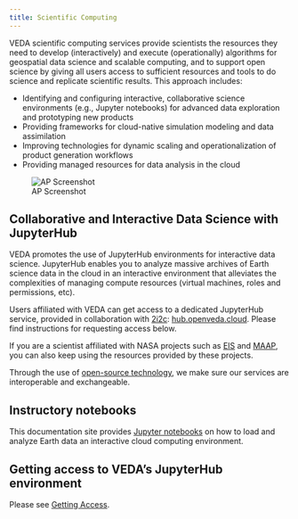 ```yaml
---
title: Scientific Computing
---
```


VEDA scientific computing services provide scientists the resources they need to develop (interactively) and execute (operationally) algorithms for geospatial data science and scalable computing, and to support open science by giving all users access to sufficient resources and tools to do science and replicate scientific results. This approach includes:

* Identifying and configuring interactive, collaborative science environments (e.g., Jupyter notebooks) for advanced data exploration and prototyping new products
* Providing frameworks for cloud-native simulation modeling and data assimilation
* Improving technologies for dynamic scaling and operationalization of product generation workflows
* Providing managed resources for data analysis in the cloud

![AP Screenshot](images/analytics-platform.png)

## Collaborative and Interactive Data Science with JupyterHub

VEDA promotes the use of JupyterHub environments for interactive data science. JupyterHub enables you to analyze massive archives of Earth science data in the cloud in an interactive environment that alleviates the complexities of managing compute resources (virtual machines, roles and permissions, etc).

Users affiliated with VEDA can get access to a dedicated JupyterHub service, provided in collaboration with [2i2c](https://2i2c.org/): [hub.openveda.cloud](https://hub.openveda.cloud/). Please find instructions for requesting access below.

If you are a scientist affiliated with NASA projects such as [EIS](https://eis.smce.nasa.gov/about.html) and [MAAP](https://ops.maap-project.org), you can also keep using the resources provided by these projects.

Through the use of [open-source technology](https://www.earthdata.nasa.gov/dashboard/about), we make sure our services are interoperable and exchangeable.


## Instructory notebooks

This documentation site provides [Jupyter notebooks](/notebooks/index.qmd) on how to load and analyze Earth data an interactive cloud computing environment.


## Getting access to VEDA's JupyterHub environment {#access}

Please see [Getting Access]().